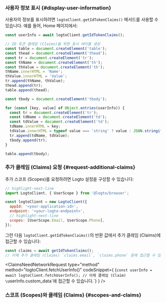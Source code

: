 

### 사용자 정보 표시 \{#display-user-information}

사용자의 정보를 표시하려면 `logtoClient.getIdTokenClaims()` 메서드를 사용할 수 있습니다. 예를 들어, Home 페이지에서:

```js title="Home.js"
const userInfo = await logtoClient.getIdTokenClaims();

// ID 토큰 클레임 (Claims)을 위한 표시 테이블 생성
const table = document.createElement('table');
const thead = document.createElement('thead');
const tr = document.createElement('tr');
const thName = document.createElement('th');
const thValue = document.createElement('th');
thName.innerHTML = 'Name';
thValue.innerHTML = 'Value';
tr.append(thName, thValue);
thead.append(tr);
table.append(thead);

const tbody = document.createElement('tbody');

for (const [key, value] of Object.entries(userInfo)) {
  const tr = document.createElement('tr');
  const tdName = document.createElement('td');
  const tdValue = document.createElement('td');
  tdName.innerHTML = key;
  tdValue.innerHTML = typeof value === 'string' ? value : JSON.stringify(value);
  tr.append(tdName, tdValue);
  tbody.append(tr);
}

table.append(tbody);
```

### 추가 클레임 (Claims) 요청 \{#request-additional-claims}

<FindUserInfoMissing method="getIdTokenClaims()" />

<ScopesAndClaimsIntroduction />

추가 스코프 (Scopes)를 요청하려면 Logto 설정을 구성할 수 있습니다:

```js title="index.js"
// highlight-next-line
import LogtoClient, { UserScope } from '@logto/browser';

const logtoClient = new LogtoClient({
  appId: '<your-application-id>',
  endpoint: '<your-logto-endpoint>',
  // highlight-next-line
  scopes: [UserScope.Email, UserScope.Phone],
});
```

그런 다음 `logtoClient.getIdTokenClaims()`의 반환 값에서 추가 클레임 (Claims)에 접근할 수 있습니다:

```ts
const claims = await getIdTokenClaims();
// 이제 추가 클레임 (Claims) `claims.email`, `claims.phone` 등에 접근할 수 있습니다.
```

<ClaimsNeedNetworkRequest
  type="method"
  method="logtoClient.fetchUserInfo()"
  codeSnippet={
    <CodeBlock language="js">{`const userInfo = await logtoClient.fetchUserInfo();
// 이제 클레임 (Claim) \`userInfo.custom_data\`에 접근할 수 있습니다.`}</CodeBlock>
  }
/>

### 스코프 (Scopes)와 클레임 (Claims) \{#scopes-and-claims}

<ScopesAndClaims />
